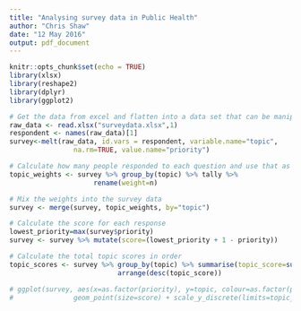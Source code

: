 ```yaml
---
title: "Analysing survey data in Public Health"
author: "Chris Shaw"
date: "12 May 2016"
output: pdf_document
---
```


```r
knitr::opts_chunk$set(echo = TRUE)
library(xlsx)
library(reshape2)
library(dplyr)
library(ggplot2)
```


```r
# Get the data from excel and flatten into a data set that can be manipulated more easily
raw_data <- read.xlsx("surveydata.xlsx",1)
respondent <- names(raw_data)[1]
survey<-melt(raw_data, id.vars = respondent, variable.name="topic",
                na.rm=TRUE, value.name="priority")

# Calculate how many people responded to each question and use that as the weight
topic_weights <- survey %>% group_by(topic) %>% tally %>%
                     rename(weight=n)

# Mix the weights into the survey data
survey <- merge(survey, topic_weights, by="topic")

# Calculate the score for each response
lowest_priority=max(survey$priority)
survey <- survey %>% mutate(score=(lowest_priority + 1 - priority))

# Calculate the total topic scores in order
topic_scores <- survey %>% group_by(topic) %>% summarise(topic_score=sum(score)) %>%
                           arrange(desc(topic_score))

# ggplot(survey, aes(x=as.factor(priority), y=topic, colour=as.factor(priority))) + 
#               geom_point(size=score) + scale_y_discrete(limits=topic_scores$topic)

                

```

